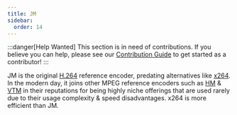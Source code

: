 ```yaml
---
title: JM
sidebar:
  order: 14
---
```


:::danger[Help Wanted]
This section is in need of contributions. If you believe you can help, please see our [Contribution Guide](../contribution-guide.mdx) to get started as a contributor!
:::

JM is the original [H.264](../video/AVC.mdx) reference encoder, predating alternatives like [x264](../encoders/x264.mdx). In the modern day, it joins other MPEG reference encoders such as [HM](../encoders/HM.mdx) & [VTM](../encoders/VTM.mdx) in their reputations for being highly niche offerings that are used rarely due to their usage complexity & speed disadvantages. x264 is more efficient than JM.
